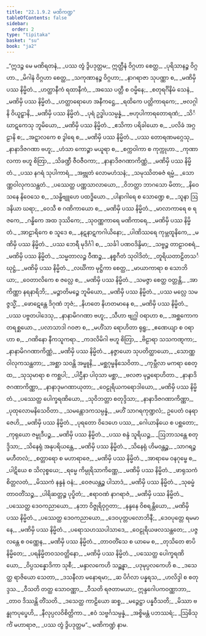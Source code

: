 ```yaml
---
title: "22.1.9.2 မဏိကဏ္ဍ"
tableOfContents: false
sidebar:
  order: 2
type: "tipitaka"
basket: "su"
book: "ja2"
---
```



<DynamicBreadcrumb />

<Division number="1393" book="ja2">

<Paragraph number="2728" type="verses" book="ja2">
_“ဣဒဉ္စ မေ မဏိရတနံ,_  
_ပဿ တွံ ဒွိပဒုတ္တမ;_  
ဣတ္ထီနံ ဝိဂ္ဂဟာ စေတ္ထ,_  
_ပုရိသာနဉ္စ ဝိဂ္ဂဟာ._  

</Paragraph>

</Division>
<Division number="1394" book="ja2">

<Paragraph number="2729" type="verses" book="ja2">
_မိဂါနံ ဝိဂ္ဂဟာ စေတ္ထ,_  
_သကုဏာနဉ္စ ဝိဂ္ဂဟာ;_  
_နာဂရာဇာ သုပဏ္ဏာ စ,_  
_မဏိမှိ ပဿ နိမ္မိတံ._  

</Paragraph>

</Division>
<Division number="1395" book="ja2">

<Paragraph number="2730" type="verses" book="ja2">
_ဟတ္ထာနီကံ ရထာနီကံ,_  
_အဿေ ပတ္တီ စ ဝမ္မိနေ;_  
_စတုရင်္ဂိနိမံ သေနံ,_  
_မဏိမှိ ပဿ နိမ္မိတံ._  

</Paragraph>

</Division>
<Division number="1396" book="ja2">

<Paragraph number="2731" type="verses" book="ja2">
_ဟတ္ထာရောဟေ အနီကဋ္ဌေ,_  
_ရထိကေ ပတ္တိကာရကေ;_  
_ဗလဂ္ဂါနိ ဝိယူဠှာနိ,_  
_မဏိမှိ ပဿ နိမ္မိတံ._  

</Paragraph>

</Division>
<Division number="1397" book="ja2">

<Paragraph number="2732" type="verses" book="ja2">
_ပုရံ ဥဒ္ဓါပသမ္ပန္နံ,_  
_ဗဟုပါကာရတောရဏံ;_  
_သိင်္ဃာဋကေသု ဘူမိယော,_  
_မဏိမှိ ပဿ နိမ္မိတံ._  

</Paragraph>

</Division>
<Division number="1398" book="ja2">

<Paragraph number="2733" type="verses" book="ja2">
_ဧသိကာ ပရိခါယော စ,_  
_ပလိခံ အဂ္ဂဠာနိ စ;_  
_အဋ္ဋာလကေ စ ဒွါရေ စ,_  
_မဏိမှိ ပဿ နိမ္မိတံ._  

</Paragraph>

</Division>
<Division number="1399" book="ja2">

<Paragraph number="2734" type="verses" book="ja2">
_ပဿ တောရဏမဂ္ဂေသု,_  
_နာနာဒိဇဂဏာ ဗဟူ;_  
_ဟံသာ ကောဉ္စာ မယူရာ စ,_  
_စက္ကဝါကာ စ ကုက္ကုဟာ._  

</Paragraph>

</Division>
<Division number="1400" book="ja2">

<Paragraph number="2735" type="verses" book="ja2">
_ကုဏာလကာ ဗဟူ စိတြာ,_  
_သိခဏ္ဍီ ဇီဝဇီဝကာ;_  
_နာနာဒိဇဂဏာကိဏ္ဏံ,_  
_မဏိမှိ ပဿ နိမ္မိတံ._  

</Paragraph>

</Division>
<Division number="1401" book="ja2">

<Paragraph number="2736" type="verses" book="ja2">
_ပဿ နဂရံ သုပါကာရံ,_  
_အဗ္ဘုတံ လောမဟံသနံ;_  
_သမုဿိတဓဇံ ရမ္မံ,_  
_သောဏ္ဏဝါလုကသန္ထတံ._  

</Paragraph>

</Division>
<Division number="1402" book="ja2">

<Paragraph number="2737" type="verses" book="ja2">
_ပဿေတ္ထ ပဏ္ဏသာလာယော,_  
_ဝိဘတ္တာ ဘာဂသော မိတာ;_  
_နိဝေသနေ နိဝေသေ စ,_  
_သန္ဓိဗျူဟေ ပထဒ္ဓိယော._  

</Paragraph>

</Division>
<Division number="1403" book="ja2">

<Paragraph number="2738" type="verses" book="ja2">
_ပါနာဂါရေ စ သောဏ္ဍေ စ,_  
_သူနာ ဩဒနိယာ ဃရာ;_  
_ဝေသီ စ ဂဏိကာယော စ,_  
_မဏိမှိ ပဿ နိမ္မိတံ._  

</Paragraph>

</Division>
<Division number="1404" book="ja2">

<Paragraph number="2739" type="verses" book="ja2">
_မာလာကာရေ စ ရဇကေ,_  
_ဂန္ဓိကေ အထ ဒုဿိကေ;_  
_သုဝဏ္ဏကာရေ မဏိကာရေ,_  
_မဏိမှိ ပဿ နိမ္မိတံ._  

</Paragraph>

</Division>
<Division number="1405" book="ja2">

<Paragraph number="2740" type="verses" book="ja2">
_အာဠာရိကေ စ သူဒေ စ,_  
_နဋနာဋကဂါယိနော;_  
_ပါဏိဿရေ ကုမ္ဘထူနိကေ,_  
_မဏိမှိ ပဿ နိမ္မိတံ._  

</Paragraph>

</Division>
<Division number="1406" book="ja2">

<Paragraph number="2741" type="verses" book="ja2">
_ပဿ ဘေရီ မုဒိင်္ဂါ စ,_  
_သင်္ခါ ပဏဝဒိန္ဒိမာ;_  
_သဗ္ဗဉ္စ တာဠာဝစရံ,_  
_မဏိမှိ ပဿ နိမ္မိတံ._  

</Paragraph>

</Division>
<Division number="1407" book="ja2">

<Paragraph number="2742" type="verses" book="ja2">
_သမ္မတာလဉ္စ ဝီဏဉ္စ,_  
_နစ္စဂီတံ သုဝါဒိတံ;_  
_တူရိယတာဠိတသင်္ဃုဋ္ဌံ,_  
_မဏိမှိ ပဿ နိမ္မိတံ._  

</Paragraph>

</Division>
<Division number="1408" book="ja2">

<Paragraph number="2743" type="verses" book="ja2">
_လင်္ဃိကာ မုဋ္ဌိကာ စေတ္ထ,_  
_မာယာကာရာ စ သောဘိယာ;_  
_ဝေတာလိကေ စ ဇလ္လေ စ,_  
_မဏိမှိ ပဿ နိမ္မိတံ._  

</Paragraph>

</Division>
<Division number="1409" book="ja2">

<Paragraph number="2744" type="verses" book="ja2">
_သမဇ္ဇာ စေတ္ထ ဝတ္တန္တိ,_  
_အာကိဏ္ဏာ နရနာရိဘိ;_  
_မဉ္စာတိမဉ္စေ ဘူမိယော,_  
_မဏိမှိ ပဿ နိမ္မိတံ._  

</Paragraph>

</Division>
<Division number="1410" book="ja2">

<Paragraph number="2745" type="verses" book="ja2">
_ပဿ မလ္လေ သမဇ္ဇသ္မိံ,_  
_ဖောဋေန္တေ ဒိဂုဏံ ဘုဇံ;_  
_နိဟတေ နိဟတမာနေ စ,_  
_မဏိမှိ ပဿ နိမ္မိတံ._  

</Paragraph>

</Division>
<Division number="1411" book="ja2">

<Paragraph number="2746" type="verses" book="ja2">
_ပဿ ပဗ္ဗတပါဒေသု,_  
_နာနာမိဂဂဏာ ဗဟူ;_  
_သီဟာ ဗျဂ္ဃါ ဝရာဟာ စ,_  
_အစ္ဆကောကတရစ္ဆယော._  

</Paragraph>

</Division>
<Division number="1412" book="ja2">

<Paragraph number="2747" type="verses" book="ja2">
_ပလာသာဒါ ဂဝဇာ စ,_  
_မဟိံသာ ရောဟိတာ ရုရူ;_  
_ဧဏေယျာ စ ဝရာဟာ စ,_  
_ဂဏိနော နီကသူကရာ._  

</Paragraph>

</Division>
<Division number="1413" book="ja2">

<Paragraph number="2748" type="verses" book="ja2">
_ကဒလိမိဂါ ဗဟူ စိတြာ,_  
_ဗိဠာရာ သသကဏ္ဋကာ;_  
_နာနာမိဂဂဏာကိဏ္ဏံ,_  
_မဏိမှိ ပဿ နိမ္မိတံ._  

</Paragraph>

</Division>
<Division number="1414" book="ja2">

<Paragraph number="2749" type="verses" book="ja2">
_နဇ္ဇာယော သုပတိတ္ထာယော,_  
_သောဏ္ဏဝါလုကသန္ထတာ;_  
_အစ္ဆာ သဝန္တိ အမ္ဗူနိ,_  
_မစ္ဆဂုမ္ဗနိသေဝိတာ._  

</Paragraph>

</Division>
<Division number="1415" book="ja2">

<Paragraph number="2750" type="verses" book="ja2">
_ကုမ္ဘီလာ မကရာ စေတ္ထ,_  
_သုသုမာရာ စ ကစ္ဆပါ;_  
_ပါဌီနာ ပါဝုသာ မစ္ဆာ,_  
_ဗလဇာ မုဉ္ဇရောဟိတာ._  

</Paragraph>

</Division>
<Division number="1416" book="ja2">

<Paragraph number="2751" type="verses" book="ja2">
_နာနာဒိဇဂဏာကိဏ္ဏာ,_  
_နာနာဒုမဂဏာယုတာ;_  
_ဝေဠုရိယကရောဒါယော,_  
_မဏိမှိ ပဿ နိမ္မိတံ._  

</Paragraph>

</Division>
<Division number="1417" book="ja2">

<Paragraph number="2752" type="verses" book="ja2">
_ပဿေတ္ထ ပေါက္ခရဏိယော,_  
_သုဝိဘတ္တာ စတုဒ္ဒိသာ;_  
_နာနာဒိဇဂဏာကိဏ္ဏာ,_  
_ပုထုလောမနိသေဝိတာ._  

</Paragraph>

</Division>
<Division number="1418" book="ja2">

<Paragraph number="2753" type="verses" book="ja2">
_သမန္တောဒကသမ္ပန္နံ,_  
_မဟိံ သာဂရကုဏ္ဍလံ;_  
ဥပေတံ ဝနရာဇေဟိ,_  
_မဏိမှိ ပဿ နိမ္မိတံ._  

</Paragraph>

</Division>
<Division number="1419" book="ja2">

<Paragraph number="2754" type="verses" book="ja2">
_ပုရတော ဝိဒေဟေ ပဿ,_  
_ဂေါယာနိယေ စ ပစ္ဆတော;_  
_ကုရုယော ဇမ္ဗုဒီပဉ္စ,_  
_မဏိမှိ ပဿ နိမ္မိတံ._  

</Paragraph>

</Division>
<Division number="1420" book="ja2">

<Paragraph number="2755" type="verses" book="ja2">
_ပဿ စန္ဒံ သူရိယဉ္စ,_  
_ဩဘာသန္တေ စတုဒ္ဒိသာ;_  
_သိနေရုံ အနုပရိယန္တေ,_  
_မဏိမှိ ပဿ နိမ္မိတံ._  

</Paragraph>

</Division>
<Division number="1421" book="ja2">

<Paragraph number="2756" type="verses" book="ja2">
_သိနေရုံ ဟိမဝန္တဉ္စ,_  
_သာဂရဉ္စ မဟီတလံ;_  
_စတ္တာရော စ မဟာရာဇေ,_  
_မဏိမှိ ပဿ နိမ္မိတံ._  

</Paragraph>

</Division>
<Division number="1422" book="ja2">

<Paragraph number="2757" type="verses" book="ja2">
_အာရာမေ ဝနဂုမ္ဗေ စ,_  
_ပါဋိယေ စ သိလုစ္စယေ;_  
_ရမ္မေ ကိမ္ပုရိသာကိဏ္ဏေ,_  
_မဏိမှိ ပဿ နိမ္မိတံ._  

</Paragraph>

</Division>
<Division number="1423" book="ja2">

<Paragraph number="2758" type="verses" book="ja2">
_ဖာရုသကံ စိတ္တလတံ,_  
_မိဿကံ နန္ဒနံ ဝနံ;_  
_ဝေဇယန္တဉ္စ ပါသာဒံ,_  
_မဏိမှိ ပဿ နိမ္မိတံ._  

</Paragraph>

</Division>
<Division number="1424" book="ja2">

<Paragraph number="2759" type="verses" book="ja2">
_သုဓမ္မံ တာဝတိံသဉ္စ,_  
_ပါရိဆတ္တဉ္စ ပုပ္ဖိတံ;_  
_ဧရာဝဏံ နာဂရာဇံ,_  
_မဏိမှိ ပဿ နိမ္မိတံ._  

</Paragraph>

</Division>
<Division number="1425" book="ja2">

<Paragraph number="2760" type="verses" book="ja2">
_ပဿေတ္ထ ဒေဝကညာယော,_  
_နဘာ ဝိဇ္ဇုရိဝုဂ္ဂတာ;_  
_နန္ဒနေ ဝိစရန္တိယော,_  
_မဏိမှိ ပဿ နိမ္မိတံ._  

</Paragraph>

</Division>
<Division number="1426" book="ja2">

<Paragraph number="2761" type="verses" book="ja2">
_ပဿေတ္ထ ဒေဝကညာယော,_  
_ဒေဝပုတ္တပလောဘိနီ;_  
_ဒေဝပုတ္တေ ရမမာနေ,_  
_မဏိမှိ ပဿ နိမ္မိတံ._  

</Paragraph>

</Division>
<Division number="1427" book="ja2">

<Paragraph number="2762" type="verses" book="ja2">
_ပရောသဟဿပါသာဒေ,_  
_ဝေဠုရိယဖလသန္ထတေ;_  
_ပဇ္ဇလန္တေ စ ဝဏ္ဏေန,_  
_မဏိမှိ ပဿ နိမ္မိတံ._  

</Paragraph>

</Division>
<Division number="1428" book="ja2">

<Paragraph number="2763" type="verses" book="ja2">
_တာဝတိံသေ စ ယာမေ စ,_  
_တုသိတေ စာပိ နိမ္မိတေ;_  
_ပရနိမ္မိတဝသဝတ္တိနော,_  
_မဏိမှိ ပဿ နိမ္မိတံ._  

</Paragraph>

</Division>
<Division number="1429" book="ja2">

<Paragraph number="2764" type="verses" book="ja2">
_ပဿေတ္ထ ပေါက္ခရဏိယော,_  
_ဝိပ္ပသန္နောဒိကာ သုစီ;_  
_မန္ဒာလကေဟိ သဉ္ဆန္နာ,_  
_ပဒုမုပ္ပလကေဟိ စ._  

</Paragraph>

</Division>
<Division number="1430" book="ja2">

<Paragraph number="2765" type="verses" book="ja2">
_ဒသေတ္ထ ရာဇိယော သေတာ,_  
_ဒသနီလာ မနောရမာ;_  
_ဆ ပိင်္ဂလာ ပန္နရသ,_  
_ဟလိဒ္ဒါ စ စတုဒ္ဒသ._  

</Paragraph>

</Division>
<Division number="1431" book="ja2">

<Paragraph number="2766" type="verses" book="ja2">
_ဝီသတိ တတ္ထ သောဝဏ္ဏာ,_  
_ဝီသတိ ရဇတာမယာ;_  
ဣန္ဒဂေါပကဝဏ္ဏာဘာ,_  
_တာဝ ဒိဿန္တိ တိံသတိ._  

</Paragraph>

</Division>
<Division number="1432" book="ja2">

<Paragraph number="2767" type="verses" book="ja2">
_ဒသေတ္ထ ကာဠိယော ဆစ္စ,_  
_မဉ္ဇေဋ္ဌာ ပန္နဝီသတိ;_  
_မိဿာ ဗန္ဓုကပုပ္ဖေဟိ,_  
_နီလုပ္ပလဝိစိတ္တိကာ._  

</Paragraph>

</Division>
<Division number="1433" book="ja2">

<Paragraph number="2768" type="verses" book="ja2">
_ဧဝံ သဗ္ဗင်္ဂသမ္ပန္နံ,_  
_အစ္စိမန္တံ ပဘဿရံ;_  
_ဩဓိသုင်္ကံ မဟာရာဇ,_  
_ပဿ တွံ ဒွိပဒုတ္တမ”._  


</Paragraph>
</Division>

<Paragraph number="2769" type="center" book="ja2">
မဏိကဏ္ဍံ နာမ.
</Paragraph>